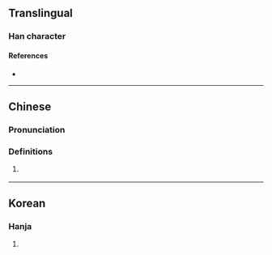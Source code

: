 {{character info/new}}
==Translingual==

===Han character===
{{Han char|rn=9|rad=人|as=04|sn=6|four=|canj=OKI|ids=⿰[[亻]][[太]]}}

====References====
* {{Han ref|kx=0096.121|dkj=|dj=|hdz=|uh=3440|ud=13376|bh=|bd=}}

----

==Chinese==
{{zh-forms}}

===Pronunciation===
{{zh-pron
|m=
|c=
|mc=
|oc=
|ma=
|cat=
}}
{{rfp|zh}}

===Definitions===
{{zh-hanzi}}

# {{lb|zh|Leizhou Min}} {{rfdef|zh}}

----

==Korean==

===Hanja===
{{ko-hanja|hangeul=태|rv=tae|mr=t'ae|y=thay}}

# {{defn|lang=ko|sort=人04}}
